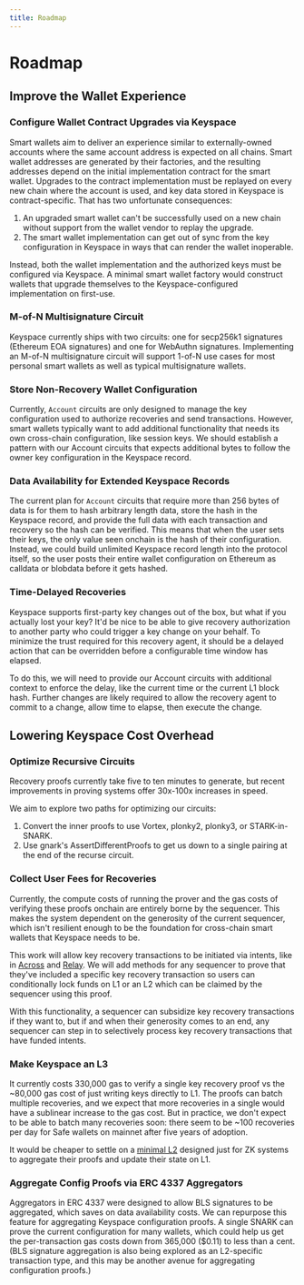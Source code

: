 ```yaml
---
title: Roadmap
---
```


# Roadmap

## Improve the Wallet Experience

### Configure Wallet Contract Upgrades via Keyspace

Smart wallets aim to deliver an experience similar to externally-owned accounts where the same account address is expected on all chains. Smart wallet addresses are generated by their factories, and the resulting addresses depend on the initial implementation contract for the smart wallet. Upgrades to the contract implementation must be replayed on every new chain where the account is used, and key data stored in Keyspace is contract-specific. That has two unfortunate consequences:

1. An upgraded smart wallet can't be successfully used on a new chain without support from the wallet vendor to replay the upgrade.
2. The smart wallet implementation can get out of sync from the key configuration in Keyspace in ways that can render the wallet inoperable.

Instead, both the wallet implementation and the authorized keys must be configured via Keyspace. A minimal smart wallet factory would construct wallets that upgrade themselves to the Keyspace-configured implementation on first-use.

### M-of-N Multisignature Circuit

Keyspace currently ships with two circuits: one for secp256k1 signatures (Ethereum EOA signatures) and one for WebAuthn signatures. Implementing an M-of-N multisignature circuit will support 1-of-N use cases for most personal smart wallets as well as typical multisignature wallets.

### Store Non-Recovery Wallet Configuration

Currently, `Account` circuits are only designed to manage the key configuration used to authorize recoveries and send transactions. However, smart wallets typically want to add additional functionality that needs its own cross-chain configuration, like session keys. We should establish a pattern with our Account circuits that expects additional bytes to follow the owner key configuration in the Keyspace record.

### Data Availability for Extended Keyspace Records

The current plan for `Account` circuits that require more than 256 bytes of data is for them to hash arbitrary length data, store the hash in the Keyspace record, and provide the full data with each transaction and recovery so the hash can be verified. This means that when the user sets their keys, the only value seen onchain is the hash of their configuration. Instead, we could build unlimited Keyspace record length into the protocol itself, so the user posts their entire wallet configuration on Ethereum as calldata or blobdata before it gets hashed.

### Time-Delayed Recoveries

Keyspace supports first-party key changes out of the box, but what if you actually lost your key? It'd be nice to be able to give recovery authorization to another party who could trigger a key change on your behalf. To minimize the trust required for this recovery agent, it should be a delayed action that can be overridden before a configurable time window has elapsed.

To do this, we will need to provide our Account circuits with additional context to enforce the delay, like the current time or the current L1 block hash. Further changes are likely required to allow the recovery agent to commit to a change, allow time to elapse, then execute the change.

## Lowering Keyspace Cost Overhead

### Optimize Recursive Circuits

Recovery proofs currently take five to ten minutes to generate, but recent improvements in proving systems offer 30x-100x increases in speed.

We aim to explore two paths for optimizing our circuits:

1. Convert the inner proofs to use Vortex, plonky2, plonky3, or STARK-in-SNARK. 
2. Use gnark's AssertDifferentProofs to get us down to a single pairing at the end of the recurse circuit.

### Collect User Fees for Recoveries

Currently, the compute costs of running the prover and the gas costs of verifying these proofs onchain are entirely borne by the sequencer. This makes the system dependent on the generosity of the current sequencer, which isn't resilient enough to be the foundation for cross-chain smart wallets that Keyspace needs to be.

This work will allow key recovery transactions to be initiated via intents, like in [Across](https://across.to/) and [Relay](https://www.relay.link/). We will add methods for any sequencer to prove that they've included a specific key recovery transaction so users can conditionally lock funds on L1 or an L2 which can be claimed by the sequencer using this proof.

With this functionality, a sequencer can subsidize key recovery transactions if they want to, but if and when their generosity comes to an end, any sequencer can step in to selectively process key recovery transactions that have funded intents.

### Make Keyspace an L3

It currently costs 330,000 gas to verify a single key recovery proof vs the ~80,000 gas cost of just writing keys directly to L1. The proofs can batch multiple recoveries, and we expect that more recoveries in a single would have a sublinear increase to the gas cost. But in practice, we don't expect to be able to batch many recoveries soon: there seem to be ~100 recoveries per day for Safe wallets on mainnet after five years of adoption.

It would be cheaper to settle on a [minimal L2](https://vitalik.eth.limo/general/2022/09/17/layer_3.html#rollups-and-validiums-have-a-confirmation-time-vs-fixed-cost-tradeoff.-layer-3s-can-help-fix-this.-but-what-else-can) designed just for ZK systems to aggregate their proofs and update their state on L1.

### Aggregate Config Proofs via ERC 4337 Aggregators

Aggregators in ERC 4337 were designed to allow BLS signatures to be aggregated, which saves on data availability costs. We can repurpose this feature for aggregating Keyspace configuration proofs. A single SNARK can prove the current configuration for many wallets, which could help us get the per-transaction gas costs down from 365,000 ($0.11) to less than a cent. (BLS signature aggregation is also being explored as an L2-specific transaction type, and this may be another avenue for aggregating configuration proofs.)
